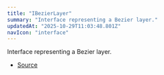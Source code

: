 ```yaml
---
title: "IBezierLayer"
summary: "Interface representing a Bezier layer."
updatedAt: "2025-10-29T11:03:48.801Z"
navIcon: "interface"
---
```



Interface representing a Bezier layer.

<Table data={{ headers: [{"content":"Property","key":"property","sortable":true},{"content":"Type","key":"type","sortable":true},{"content":"Value","key":"value","sortable":true},{"content":"Description","key":"description"}], rows: [["id","[string](https://developer.mozilla.org/en-US/docs/Web/JavaScript/Reference/Global_Objects/String)","\\-","The unique identifier of the layer."],["props","[IBezierLayerProps](/LazyCanvas/interfaces/IBezierLayerProps)","\\-","The properties specific to the Bezier layer."],["type","BezierCurve","\\-","The type of the layer, which is a Bézier curve."],["visible","[boolean](https://developer.mozilla.org/en-US/docs/Web/JavaScript/Reference/Global_Objects/Boolean)","\\-","Whether the layer is visible."],["zIndex","[number](https://developer.mozilla.org/en-US/docs/Web/JavaScript/Reference/Global_Objects/Number)","\\-","The z-index of the layer, determining its stacking order."]] }} />


- [Source](https://github.com/NMMTY/LazyCanvas/blob/e5b83021346e886d435469de8abb93654e0fb45d/packages/lazycanvas/src/structures/components/BezierLayer.ts#L20)